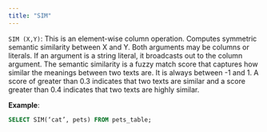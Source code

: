 ```yaml
---
title: "SIM"
---
```


`SIM (X,Y)`: This is an element-wise column operation. Computes symmetric
semantic similarity between X and Y. Both arguments may be columns or literals.
If an argument is a string literal, it broadcasts out to the column argument.
The semantic similarity is a fuzzy match score that captures how similar the
meanings between two texts are. It is always between -1 and 1. A score of
greater than 0.3 indicates that two texts are similar and a score greater than
0.4 indicates that two texts are highly similar.

**Example**:

```sql
SELECT SIM(‘cat’, pets) FROM pets_table;
```
